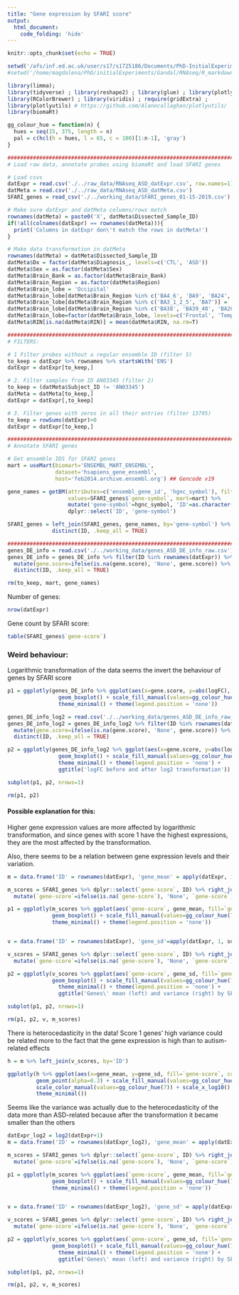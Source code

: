 ```yaml
---
title: "Gene expression by SFARI score"
output:
  html_document:
    code_folding: 'hide'
---
```


```r
knitr::opts_chunk$set(echo = TRUE)
```

```r
setwd('/afs/inf.ed.ac.uk/user/s17/s1725186/Documents/PhD-InitialExperiments/Gandal/RNAseq/R_markdowns')
#setwd('/home/magdalena/PhD/initialExperiments/Gandal/RNAseq/R_markdowns')

library(limma);
library(tidyverse) ; library(reshape2) ; library(glue) ; library(plotly) ; library(dendextend)
library(RColorBrewer) ; library(viridis) ; require(gridExtra) ; 
library(plotlyutils) # https://github.com/Alanocallaghan/plotlyutils/
library(biomaRt)

gg_colour_hue = function(n) {
  hues = seq(15, 375, length = n)
  pal = c(hcl(h = hues, l = 65, c = 100)[1:n-1], 'gray')
}
```

```r
#################################################################################
# Load raw data, annotate probes using biomaRt and load SFARI genes

# Load csvs
datExpr = read.csv('./../raw_data/RNAseq_ASD_datExpr.csv', row.names=1)
datMeta = read.csv('./../raw_data/RNAseq_ASD_datMeta.csv')
SFARI_genes = read_csv('./../working_data/SFARI_genes_01-15-2019.csv')

# Make sure datExpr and datMeta columns/rows match
rownames(datMeta) = paste0('X', datMeta$Dissected_Sample_ID)
if(!all(colnames(datExpr) == rownames(datMeta))){
  print('Columns in datExpr don\'t match the rows in datMeta!')
}

# Make data transformation in datMeta
rownames(datMeta) = datMeta$Dissected_Sample_ID
datMeta$Dx = factor(datMeta$Diagnosis_, levels=c('CTL', 'ASD'))
datMeta$Sex = as.factor(datMeta$Sex)
datMeta$Brain_Bank = as.factor(datMeta$Brain_Bank)
datMeta$Brain_Region = as.factor(datMeta$Region)
datMeta$Brain_lobe = 'Occipital'
datMeta$Brain_lobe[datMeta$Brain_Region %in% c('BA4_6', 'BA9', 'BA24', 'BA44_45')] = 'Frontal'
datMeta$Brain_lobe[datMeta$Brain_Region %in% c('BA3_1_2_5', 'BA7')] = 'Parietal'
datMeta$Brain_lobe[datMeta$Brain_Region %in% c('BA38', 'BA39_40', 'BA20_37', 'BA41_42_22')] = 'Temporal'
datMeta$Brain_lobe=factor(datMeta$Brain_lobe, levels=c('Frontal', 'Temporal', 'Parietal', 'Occipital'))
datMeta$RIN[is.na(datMeta$RIN)] = mean(datMeta$RIN, na.rm=T)

#################################################################################
# FILTERS:

# 1 Filter probes without a regular ensemble ID (filter 5)
to_keep = datExpr %>% rownames %>% startsWith('ENS')
datExpr = datExpr[to_keep,]

# 2. Filter samples from ID AN03345 (filter 2)
to_keep = (datMeta$Subject_ID != 'AN03345')
datMeta = datMeta[to_keep,]
datExpr = datExpr[,to_keep]

# 3. Filter genes with zeros in all their entries (filter 13795)
to_keep = rowSums(datExpr)>0
datExpr = datExpr[to_keep,]

#################################################################################
# Annotate SFARI genes

# Get ensemble IDS for SFARI genes
mart = useMart(biomart='ENSEMBL_MART_ENSEMBL',
               dataset='hsapiens_gene_ensembl',
               host='feb2014.archive.ensembl.org') ## Gencode v19

gene_names = getBM(attributes=c('ensembl_gene_id', 'hgnc_symbol'), filters=c('hgnc_symbol'), 
                   values=SFARI_genes$`gene-symbol`, mart=mart) %>% 
                   mutate('gene-symbol'=hgnc_symbol, 'ID'=as.character(ensembl_gene_id)) %>% 
                   dplyr::select('ID', 'gene-symbol')

SFARI_genes = left_join(SFARI_genes, gene_names, by='gene-symbol') %>% 
              distinct(ID, .keep_all = TRUE)

#################################################################################
genes_DE_info = read.csv('./../working_data/genes_ASD_DE_info_raw.csv')
genes_DE_info = genes_DE_info %>% filter(ID %in% rownames(datExpr)) %>% 
  mutate(gene.score=ifelse(is.na(gene.score), 'None', gene.score)) %>%
  distinct(ID, .keep_all = TRUE)

rm(to_keep, mart, gene_names)
```

Number of genes:
```r
nrow(datExpr)
```

Gene count by SFARI score:
```r
table(SFARI_genes$`gene-score`)
```

### Weird behaviour:

Logarithmic transformation of the data seems the invert the behaviour of genes by SFARI score
```r
p1 = ggplotly(genes_DE_info %>% ggplot(aes(x=gene.score, y=abs(logFC), fill=gene.score)) + 
                geom_boxplot() + scale_fill_manual(values=gg_colour_hue(7)) + 
                theme_minimal() + theme(legend.position = 'none'))

genes_DE_info_log2 = read.csv('./../working_data/genes_ASD_DE_info_raw_log2.csv')
genes_DE_info_log2 = genes_DE_info_log2 %>% filter(ID %in% rownames(datExpr)) %>% 
  mutate(gene.score=ifelse(is.na(gene.score), 'None', gene.score)) %>%
  distinct(ID, .keep_all = TRUE)

p2 = ggplotly(genes_DE_info_log2 %>% ggplot(aes(x=gene.score, y=abs(logFC), fill=gene.score)) + 
                geom_boxplot() + scale_fill_manual(values=gg_colour_hue(7)) + 
                theme_minimal() + theme(legend.position = 'none') + 
                ggtitle('logFC before and after log2 transformation'))

subplot(p1, p2, nrows=1)

rm(p1, p2)
```

#### Possible explanation for this:

Higher gene expression values are more affected by logarithmic transformation, and since genes with score 1 have the highest expressions, they are the most affected by the transformation.

Also, there seems to be a relation between gene expression levels and their variation.
```r
m = data.frame('ID' = rownames(datExpr), 'gene_mean' = apply(datExpr, 1, mean))

m_scores = SFARI_genes %>% dplyr::select(`gene-score`, ID) %>% right_join(m, by='ID') %>%
  mutate(`gene-score`=ifelse(is.na(`gene-score`), 'None', `gene-score`))

p1 = ggplotly(m_scores %>% ggplot(aes(`gene-score`, gene_mean, fill=`gene-score`)) + 
              geom_boxplot() + scale_fill_manual(values=gg_colour_hue(7)) + 
              theme_minimal() + theme(legend.position = 'none'))


v = data.frame('ID' = rownames(datExpr), 'gene_sd'=apply(datExpr, 1, sd))

v_scores = SFARI_genes %>% dplyr::select(`gene-score`, ID) %>% right_join(v, by='ID') %>%
  mutate(`gene-score`=ifelse(is.na(`gene-score`), 'None', `gene-score`))

p2 = ggplotly(v_scores %>% ggplot(aes(`gene-score`, gene_sd, fill=`gene-score`)) + 
              geom_boxplot() + scale_fill_manual(values=gg_colour_hue(7)) + 
                theme_minimal() + theme(legend.position = 'none') + 
                ggtitle('Genes\' mean (left) and variance (right) by SFARI score for raw data'))

subplot(p1, p2, nrows=1)

rm(p1, p2, v, m_scores)
```

There is heterocedasticity in the data! Score 1 genes' high variance could be related more to the fact that the gene expression is high than to autism-related effects
```r
h = m %>% left_join(v_scores, by='ID')

ggplotly(h %>% ggplot(aes(x=gene_mean, y=gene_sd, fill=`gene-score`, color=`gene-score`)) +
         geom_point(alpha=0.3) + scale_fill_manual(values=gg_colour_hue(7)) + 
         scale_color_manual(values=gg_colour_hue(7)) + scale_x_log10() + scale_y_log10() + 
         theme_minimal())
```

Seems like the variance was actually due to the heterocedasticity of the data more than ASD-related because after the transformation it became smaller than the others
```r
datExpr_log2 = log2(datExpr+1)
m = data.frame('ID' = rownames(datExpr_log2), 'gene_mean' = apply(datExpr_log2, 1, mean))

m_scores = SFARI_genes %>% dplyr::select(`gene-score`, ID) %>% right_join(m, by='ID') %>%
  mutate(`gene-score`=ifelse(is.na(`gene-score`), 'None', `gene-score`))

p1 = ggplotly(m_scores %>% ggplot(aes(`gene-score`, gene_mean, fill=`gene-score`)) + 
              geom_boxplot() + scale_fill_manual(values=gg_colour_hue(7)) + 
              theme_minimal() + theme(legend.position = 'none'))


v = data.frame('ID' = rownames(datExpr_log2), 'gene_sd' = apply(datExpr_log2, 1, sd))

v_scores = SFARI_genes %>% dplyr::select(`gene-score`, ID) %>% right_join(v, by='ID') %>%
  mutate(`gene-score`=ifelse(is.na(`gene-score`), 'None', `gene-score`))

p2 = ggplotly(v_scores %>% ggplot(aes(`gene-score`, gene_sd, fill=`gene-score`)) + 
              geom_boxplot() + scale_fill_manual(values=gg_colour_hue(7)) + 
                theme_minimal() + theme(legend.position = 'none') + 
                ggtitle('Genes\' mean (left) and variance (right) by SFARI score for log2 data'))

subplot(p1, p2, nrows=1)

rm(p1, p2, v, m_scores)
```

